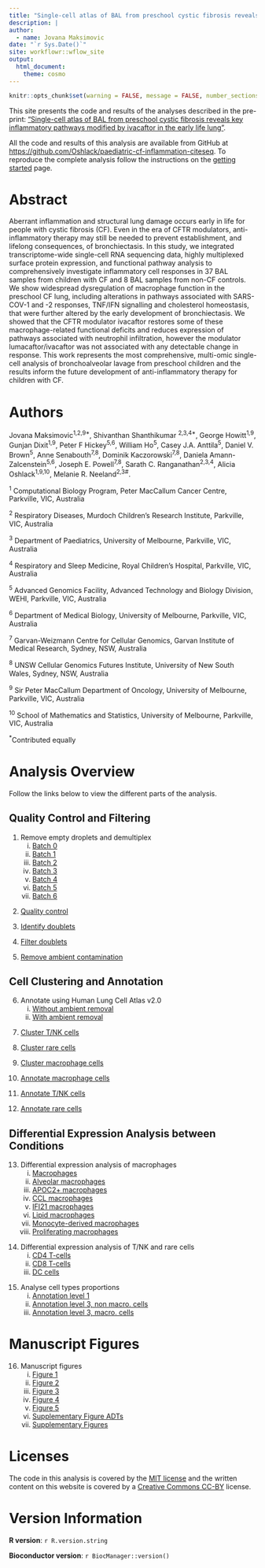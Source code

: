 ```yaml
---
title: "Single-cell atlas of BAL from preschool cystic fibrosis reveals key inflammatory pathways modified by ivacaftor in the early life lung"
description: |
author:
  - name: Jovana Maksimovic
date: "`r Sys.Date()`"
site: workflowr::wflow_site
output:
  html_document: 
    theme: cosmo
---
```


```r
knitr::opts_chunk$set(warning = FALSE, message = FALSE, number_sections = FALSE)
```

This site presents the code and results of the analyses described in the pre-print: [“Single-cell atlas of BAL from preschool cystic fibrosis reveals key inflammatory pathways modified by ivacaftor in the early life lung”]().

All the code and results of this analysis are available from GitHub at [https://github.com/Oshlack/paediatric-cf-inflammation-citeseq](https://github.com/Oshlack/paediatric-cf-inflammation-citeseq). To reproduce the complete analysis follow the instructions on the [getting started](getting_started.html) page.

# Abstract {-}

Aberrant inflammation and structural lung damage occurs early in life for people with cystic fibrosis (CF). Even in the era of CFTR modulators, anti-inflammatory therapy may still be needed to prevent establishment, and lifelong consequences, of bronchiectasis. In this study, we integrated transcriptome-wide single-cell RNA sequencing data, highly multiplexed surface protein expression, and functional pathway analysis to comprehensively investigate inflammatory cell responses in 37 BAL samples from children with CF and 8 BAL samples from non-CF controls. We show widespread dysregulation of macrophage function in the preschool CF lung, including alterations in pathways associated with SARS-COV-1 and -2 responses, TNF/IFN signalling and cholesterol homeostasis, that were further altered by the early development of bronchiectasis. We showed that the CFTR modulator ivacaftor restores some of these macrophage-related functional deficits and reduces expression of pathways associated with neutrophil infiltration, however the modulator lumacaftor/ivacaftor was not associated with any detectable change in response. This work represents the most comprehensive, multi-omic single-cell analysis of bronchoalveolar lavage from preschool children and the results inform the future development of anti-inflammatory therapy for children with CF.

# Authors {-}
Jovana Maksimovic^1,2,9\*^, Shivanthan Shanthikumar ^2,3,4\*^, George Howitt^1,9^, Gunjan Dixit^1,9^, Peter F Hickey^5,6^, William Ho^5^, Casey J.A. Anttila^5^, Daniel V. Brown^5^, Anne Senabouth^7,8^, Dominik Kaczorowski^7,8^, Daniela Amann-Zalcenstein^5,6^, Joseph E. Powell^7,8^, Sarath C. Ranganathan^2,3,4^, Alicia Oshlack^1,9,10^, Melanie R. Neeland^2,3#^.

^1^ Computational Biology Program, Peter MacCallum Cancer Centre, Parkville, VIC, Australia

^2^ Respiratory Diseases, Murdoch Children’s Research Institute, Parkville, VIC, Australia

^3^ Department of Paediatrics, University of Melbourne, Parkville, VIC, Australia

^4^ Respiratory and Sleep Medicine, Royal Children’s Hospital, Parkville, VIC, Australia

^5^ Advanced Genomics Facility, Advanced Technology and Biology Division, WEHI, Parkville, VIC, Australia

^6^ Department of Medical Biology, University of Melbourne, Parkville, VIC, Australia

^7^ Garvan-Weizmann Centre for Cellular Genomics, Garvan Institute of Medical Research, Sydney, NSW, Australia

^8^ UNSW Cellular Genomics Futures Institute, University of New South Wales, Sydney, NSW, Australia

^9^ Sir Peter MacCallum Department of Oncology, University of Melbourne, Parkville, VIC, Australia

^10^ School of Mathematics and Statistics, University of Melbourne, Parkville, VIC, Australia

^\*^Contributed equally

# Analysis Overview {-}

Follow the links below to view the different parts of the analysis. 

## Quality Control and Filtering

1. Remove empty droplets and demultiplex
    i) [Batch 0](01.0_preprocess_batch0.html)
    ii) [Batch 1](01.1_preprocess_batch1.html)
    iii) [Batch 2](01.2_preprocess_batch2.html)
    iv) [Batch 3](01.3_preprocess_batch3.html)
    v) [Batch 4](01.4_preprocess_batch4.html)
    vi) [Batch 5](01.5_preprocess_batch5.html)
    vii) [Batch 6](01.6_preprocess_batch6.html)

<!-- line break -->
2. [Quality control](02.0_quality_control.html)

3. [Identify doublets](03.0_identify_doublets.html)

4. [Filter doublets](04.0_filter_doublets.html)

5. [Remove ambient contamination](05.0_remove_ambient.html)

<!-- line break -->
## Cell Clustering and Annotation

6. Annotate using Human Lung Cell Atlas v2.0
    i) [Without ambient removal](06.0_azimuth_annotation.html)
    ii) [With ambient removal](06.1_azimuth_annotation_decontx.html)
    
<!-- line break -->
7. [Cluster T/NK cells](07.1_integrate_cluster_t_cells_decontx.html)

8. [Cluster rare cells](08.1_integrate_cluster_other_cells_decontx.html)

9. [Cluster macrophage cells](09.0_integrate_cluster_macro_cells.html)

10. [Annotate macrophage cells](10.0_manual_annotations_macro_cells.html) 

11. [Annotate T/NK cells](11.0_manual_annotations_t_cells_decontx.html)  

12. [Annotate rare cells](12.0_manual_annotations_other_cells.html) 

<!-- line break -->
## Differential Expression Analysis between Conditions

13. Differential expression analysis of macrophages
    i) [Macrophages](13.0_DGE_analysis_macrophages.html)
    ii) [Alveolar macrophages](13.1_DGE_analysis_macro-alveolar.html)
    iii) [APOC2+ macrophages](13.2_DGE_analysis_macro-APOC2+.html)
    iv) [CCL macrophages](13.3_DGE_analysis_macro-CCL.html)
    v) [IFI21 macrophages](13.4_DGE_analysis_macro-IFI27.html)
    vi) [Lipid macrophages](13.5_DGE_analysis_macro-lipid.html)
    vii) [Monocyte-derived macrophages](13.6_DGE_analysis_macro-monocyte-derived.html)
    viii) [Proliferating macrophages](13.7_DGE_analysis_macro-proliferating.html)

<!-- line break -->
14. Differential expression analysis of T/NK and rare cells
    i) [CD4 T-cells](14.0_DGE_analysis_CD4-T-cells.html) 
    ii) [CD8 T-cells](14.1_DGE_analysis_CD8-T-cells.html)
    iii) [DC cells](14.2_DGE_analysis_DC-cells.html)
    
<!-- line break -->
15. Analyse cell types proportions
    i) [Annotation level 1](15.0_proportions_analysis_ann_level_1.html) 
    ii) [Annotation level 3, non macro. cells](15.1_proportions_analysis_ann_level_3_non-macrophages.html)
    iii) [Annotation level 3, macro. cells](15.2_proportions_analysis_ann_level_3_macrophages.html)

<!-- line break -->
# Manuscript Figures

16. Manuscript figures 
    i) [Figure 1](16.0_Figure_1.html)
    ii) [Figure 2](16.1_Figure_2.html)
    iii) [Figure 3](16.2_Figure_3.html)
    iv) [Figure 4](16.3_Figure_4.html)
    v) [Figure 5](16.4_Figure_5.html)
    vi) [Supplementary Figure ADTs](16.5_Supplementary_Figure_ADTs.html)    
    vii) [Supplementary Figures](16.6_Supplementary_Figures.html)    

<!-- line break -->
<!-- To ensure reproducibility, I had to install these versions of the following packages specifically: Seurat_4.4.0,  SeuratObject_4.1.4, SeuratData_0.2.2 (very specifically this commit "satijalab/seurat-data@d6a8ce61ccb21a3b204f194d07009772c822791d", Azimuth_0.4.6. -->

<!-- As per this issue, https://github.com/satijalab/seurat-object/issues/165, if there is an error running sctransform, remove all relevant packages (and purge if using renv) and then install using the following method exactly, to build from source. -->

<!-- if (!requireNamespace("remotes", quietly = TRUE)) { -->
<!--   install.packages("remotes") -->
<!-- } -->
<!-- options(repos = c("https://satijalab.r-universe.dev", getOption("repos"))) -->
<!-- remotes::install_version("SeuratObject", "4.1.4") -->
<!-- remotes::install_version("Seurat", "4.4.0", upgrade = FALSE) # remotes will try to upgrade SeuratObject to v5, we need to tell it no -->


# Licenses {-}

The code in this analysis is covered by the [MIT license][mit] and the written
content on this website is covered by a [Creative Commons CC-BY][cc] license.


# Version Information  {-}

**R version**: `r R.version.string`

**Bioconductor version**: `r BiocManager::version()`


[mit]: https://choosealicense.com/licenses/mit/ "MIT License"
[cc]: https://choosealicense.com/licenses/cc-by-4.0/ "CC-BY License"

